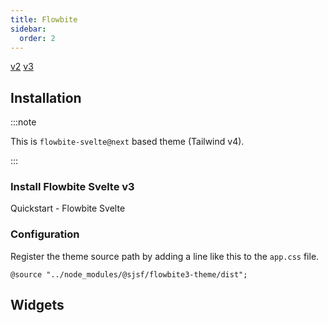 ```yaml
---
title: Flowbite
sidebar:
  order: 2
---
```





<Picker>
  <a href="../flowbite/" data-active={false}>v2</a>
  <a href="." data-active={true}>v3</a>
</Picker>

## Installation

<Npm pkg="@sjsf/flowbite3-theme@next" />

:::note

This is `flowbite-svelte@next` based theme (Tailwind v4).

:::

### Install Flowbite Svelte v3

<LinkButton href="https://next.flowbite-svelte.com/docs/pages/quickstart" variant='secondary' target="_blank" icon="external" >
  Quickstart - Flowbite Svelte
</LinkButton>

### Configuration

Register the theme source path by adding a line like this to the `app.css` file.

`@source "../node_modules/@sjsf/flowbite3-theme/dist";`

## Widgets

<FormCard style={styles} >
  <Form client:only="svelte" />
</FormCard>
